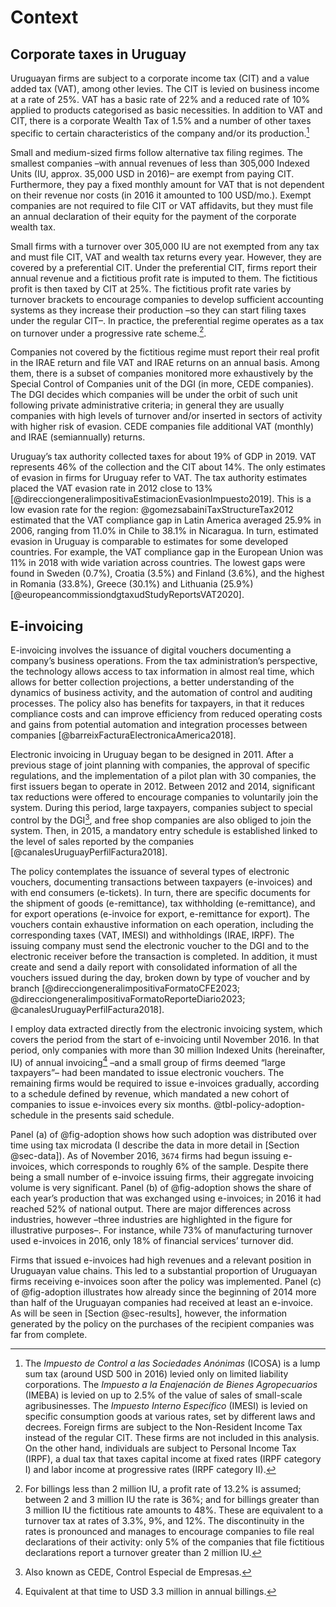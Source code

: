 # Context {#sec-context}

## Corporate taxes in Uruguay

Uruguayan firms are subject to a corporate income tax (CIT) and a value added tax (VAT), among other levies. The CIT is levied on business income at a rate of 25%. VAT has a basic rate of 22% and a reduced rate of 10% applied to products categorised as basic necessities. In addition to VAT and CIT, there is a corporate Wealth Tax of 1.5% and a number of other taxes specific to certain characteristics of the company and/or its production.[^other-taxes]

[^other-taxes]: The *Impuesto de Control a las Sociedades Anónimas* (ICOSA) is a lump sum tax (around USD 500 in 2016) levied only on limited liability corporations. The *Impuesto a la Enajenación de Bienes Agropecuarios* (IMEBA) is levied on up to 2.5% of the value of sales of small-scale agribusinesses. The *Impuesto Interno Específico* (IMESI) is levied on specific consumption goods at various rates, set by different laws and decrees. Foreign firms are subject to the Non-Resident Income Tax instead of the regular CIT. These firms are not included in this analysis. On the other hand, individuals are subject to Personal Income Tax (IRPF), a dual tax that taxes capital income at fixed rates (IRPF category I) and labor income at progressive rates (IRPF category II).

Small and medium-sized firms follow alternative tax filing regimes. The smallest companies –with annual revenues of less than 305,000 Indexed Units (IU, approx. 35,000 USD in 2016)– are exempt from paying CIT. Furthermore, they pay a fixed monthly amount for VAT that is not dependent on their revenue nor costs (in 2016 it amounted to 100 USD/mo.). Exempt companies are not required to file CIT or VAT affidavits, but they must file an annual declaration of their equity for the payment of the corporate wealth tax.

Small firms with a turnover over 305,000 IU are not exempted from any tax and must file CIT, VAT and wealth tax returns every year. However, they are covered by a preferential CIT. Under the preferential CIT, firms report their annual revenue and a fictitious profit rate is imputed to them. The fictitious profit is then taxed by CIT at 25%. The fictitious profit rate varies by turnover brackets to encourage companies to develop sufficient accounting systems as they increase their production –so they can start filing taxes under the regular CIT–. In practice, the preferential regime operates as a tax on turnover under a progressive rate scheme.[^fict].

[^fict]:  For billings less than 2 million IU, a profit rate of 13.2% is assumed; between 2 and 3 million IU the rate is 36%; and for billings greater than 3 million IU the fictitious rate amounts to 48%. These are equivalent to a turnover tax at rates of 3.3%, 9%, and 12%.    The discontinuity in the rates is pronounced and manages to encourage companies to file real declarations of their activity: only 5% of the companies that file fictitious declarations report a turnover greater than 2 million IU.

Companies not covered by the fictitious regime must report their real profit in the IRAE return and file VAT and IRAE returns on an annual basis. Among them, there is a subset of companies monitored more exhaustively by the Special Control of Companies unit of the DGI (in more, CEDE companies). The DGI decides which companies will be under the orbit of such unit following private administrative criteria; in general they are usually companies with high levels of turnover and/or inserted in sectors of activity with higher risk of evasion. CEDE companies file additional VAT (monthly) and IRAE (semiannually) returns.

Uruguay's tax authority collected taxes for about 19% of GDP in 2019. VAT represents 46% of the collection and the CIT about 14%. The only estimates of evasion in firms for Uruguay refer to VAT. The tax authority estimates placed the VAT evasion rate in 2012 close to 13% [@direcciongeneralimpositivaEstimacionEvasionImpuesto2019]. This is a low evasion rate for the region: @gomezsabainiTaxStructureTax2012 estimated that the VAT compliance gap in Latin America averaged 25.9% in 2006, ranging from 11.0% in Chile to 38.1% in Nicaragua. In turn, estimated evasion in Uruguay is comparable to estimates for some developed countries. For example, the VAT compliance gap in the European Union was 11% in 2018 with wide variation across countries. The lowest gaps were found in Sweden (0.7%), Croatia (3.5%) and Finland (3.6%), and the highest in Romania (33.8%), Greece (30.1%) and Lithuania (25.9%) [@europeancommissiondgtaxudStudyReportsVAT2020].

## E-invoicing

E-invoicing involves the issuance of digital vouchers documenting a company's business operations. From the tax administration's perspective, the technology allows access to tax information in almost real time, which allows for better collection projections, a better understanding of the dynamics of business activity, and the automation of control and auditing processes. The policy also has benefits for taxpayers, in that it reduces compliance costs and can improve efficiency from reduced operating costs and gains from potential automation and integration processes between companies [@barreixFacturaElectronicaAmerica2018].

Electronic invoicing in Uruguay began to be designed in 2011. After a previous stage of joint planning with companies, the approval of specific regulations, and the implementation of a pilot plan with 30 companies, the first issuers began to operate in 2012. Between 2012 and 2014, significant tax reductions were offered to encourage companies to voluntarily join the system. During this period, large taxpayers, companies subject to special control by the DGI[^cede], and free shop companies are also obliged to join the system. Then, in 2015, a mandatory entry schedule is established linked to the level of sales reported by the companies [@canalesUruguayPerfilFactura2018].

[^cede]: Also known as CEDE, Control Especial de Empresas.

The policy contemplates the issuance of several types of electronic vouchers, documenting transactions between taxpayers (e-invoices) and with end consumers (e-tickets). In turn, there are specific documents for the shipment of goods (e-remittance), tax withholding (e-remittance), and for export operations (e-invoice for export, e-remittance for export). The vouchers contain exhaustive information on each operation, including the corresponding taxes (VAT, IMESI) and withholdings (IRAE, IRPF). The issuing company must send the electronic voucher to the DGI and to the electronic receiver before the transaction is completed. In addition, it must create and send a daily report with consolidated information of all the vouchers issued during the day, broken down by type of voucher and by branch [@direcciongeneralimpositivaFormatoCFE2023; @direcciongeneralimpositivaFormatoReporteDiario2023; @canalesUruguayPerfilFactura2018].

I employ data extracted directly from the electronic invoicing system, which covers the period from the start of e-invoicing until November 2016. In that period, only companies with more than 30 million Indexed Units (hereinafter, IU) of annual invoicing[^context-2]  –and a small group of firms deemed "large taxpayers"– had been mandated to issue electronic vouchers. The remaining firms would be required to issue e-invoices gradually, according to a schedule defined by revenue, which mandated a new cohort of companies to issue e-invoices every six months. @tbl-policy-adoption-schedule in the \href{https://www.dropbox.com/s/8dp2z62gf3w5jkf/Online-appendix.pdf?st=lp7mjeeh&dl=0}{Online Appendix} presents said schedule.

[^context-2]: Equivalent at that time to USD 3.3 million in annual billings.

Panel (a) of @fig-adoption shows how such adoption was distributed over time using tax microdata (I describe the data in more detail in [Section @sec-data]). As of November 2016, `3674` firms had begun issuing e-invoices, which corresponds to roughly 6% of the sample. Despite there being a small number of e-invoice issuing firms, their aggregate invoicing volume is very significant. Panel (b) of @fig-adoption shows the share of each year's production that was exchanged using e-invoices; in 2016 it had reached 52% of national output. There are major differences across industries, however –three industries are highlighted in the figure for illustrative purposes–. For instance, while 73% of manufacturing turnover used e-invoices in 2016, only 18% of financial services' turnover did.

Firms that issued e-invoices had high revenues and a relevant position in Uruguayan value chains. This led to a substantial proportion of Uruguayan firms receiving e-invoices soon after the policy was implemented. Panel (c) of @fig-adoption illustrates how already since the beginning of 2014 more than half of the Uruguayan companies had received at least an e-invoice. As will be seen in [Section @sec-results], however, the information generated by the policy on the purchases of the recipient companies was far from complete.
